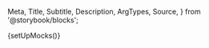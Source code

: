   Meta,
  Title,
  Subtitle,
  Description,
  ArgTypes,
  Source,
} from '@storybook/blocks';

{setUpMocks()}

<Meta
  title="Payment Facilitation/Tokenize Payment Method"
  Components="tokenize-payment-method"
  of={JustifiTokenizePaymentMethod}
/>

<Title />

---

Component to render an entire form including a switch to use a credit card or bank
account, a submit button and all fields required for proper use. This component can be used standalone or as part of the modular checkout system.

# Index

---

- [Props, events and methods](#props-events-and-methods)
- [Authorization](#authorization)
- [Security](#security)
- [Usage Patterns](#usage-patterns)
- [Integration with Modular Checkout](#integration-with-modular-checkout)
- [Example usage](#example-usage)

# Props, events and methods

---

<ArgTypes exclude={['Theme']} />

# Authorization

---

<p>
  Authorization is performed by passing a web component token as{' '}
  <code>auth-token</code>.
</p>
<ul>
  <li>
    <strong>Web Component Token</strong>: These tokens are generated by your
    backend services using the [Web Component Tokens
    API](https://docs.justifi.tech/api-spec#tag/Web-Component-Tokens/operation/CreateWebComponentToken).
    Each token can be scoped to perform a set number of actions and is active
    for 60 minutes. When creating a web component token for this specific
    component you'll need to use the role: `write:tokenize:account_id`. Make
    sure the value for `account_id` matches the prop you also pass separately.
  </li>
</ul>

# Security

---

The api endpoint associated with this component has the following security measures in place:

1. **Rate Limiting**: POST requests to are limited to 2 requests per 10 seconds.
2. **Token-based Request Limiting**: POST requests using web component token authentication are limited to 10 attempts per token.

These measures are in place to prevent abuse and ensure the security of the payment processing system.

**Note:** While `client-id` is still supported, we now recommend using web component tokens (`auth-token`) for enhanced security and flexibility.

# Usage Patterns

---

## Standalone Usage

When used standalone, the component provides its own submit button and handles all tokenization internally:

```html
<justifi-tokenize-payment-method
  account-id="acc_123"
  auth-token="authToken"
  payment-method-group-id="pmg_123"
/>
```

## External Control

Hide the built-in submit button and control tokenization externally:

```html
<justifi-tokenize-payment-method
  account-id="acc_123"
  auth-token="authToken"
  hide-submit-button="true"
/>

<button id="external-submit">Submit Payment</button>

<script>
  const tokenizer = document.querySelector('justifi-tokenize-payment-method');
  const submitBtn = document.getElementById('external-submit');

  submitBtn.addEventListener('click', async () => {
    await tokenizer.tokenizePaymentMethod();
  });
</script>
```

## Pre-filling Billing Information

You can programmatically fill the billing form:

```javascript
const tokenizer = document.querySelector('justifi-tokenize-payment-method');

tokenizer.fillBillingForm({
  name: 'John Doe',
  address_line1: '123 Main St',
  address_city: 'Anytown',
  address_state: 'NY',
  address_postal_code: '12345',
});
```

# Integration with Modular Checkout

---

When used within the `justifi-modular-checkout` wrapper component, this component automatically adapts its behavior:

- **Auto-detection**: The component automatically detects if it's slotted within a modular checkout
- **Submit button hiding**: The submit button is automatically hidden when inside modular checkout
- **Shared authentication**: Uses authentication tokens from the parent modular checkout component
- **Coordinated validation**: Validation is coordinated by the modular checkout wrapper

```html
<justifi-modular-checkout
  auth-token="authToken"
  account-id="acc_123"
  checkout-id="cho_123"
>
  <justifi-tokenize-payment-method />
  <!-- Other modular checkout components -->
</justifi-modular-checkout>
```

# Example Usage

---

<ComponentBox>
  <justifi-tokenize-payment-method
    account-id="123"
    auth-token="123abc"
    payment-method-group-id="123"
  />
</ComponentBox>

---

<Source dark language="html" code={example} />

